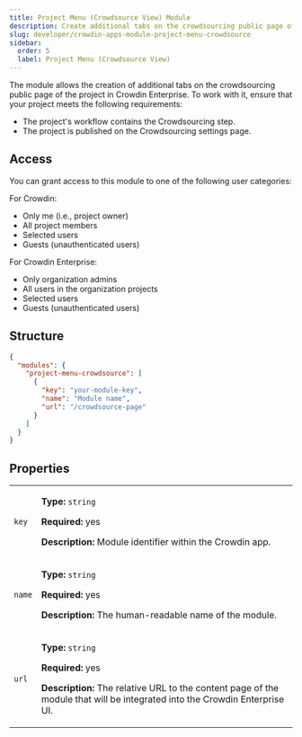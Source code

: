 ```yaml
---
title: Project Menu (Crowdsource View) Module
description: Create additional tabs on the crowdsourcing public page of the project in Crowdin Enterprise
slug: developer/crowdin-apps-module-project-menu-crowdsource
sidebar:
  order: 5
  label: Project Menu (Crowdsource View)
---
```


The module allows the creation of additional tabs on the crowdsourcing public page of the project in Crowdin Enterprise. To work with it, ensure that your project meets the following requirements:

* The project's workflow contains the Crowdsourcing step.
* The project is published on the Crowdsourcing settings page.

## Access

You can grant access to this module to one of the following user categories:

For Crowdin:

* Only me (i.e., project owner)
* All project members
* Selected users
* Guests (unauthenticated users)

For Crowdin Enterprise:

* Only organization admins
* All users in the organization projects
* Selected users
* Guests (unauthenticated users)

## Structure

```json title="manifest.json"
{
  "modules": {
    "project-menu-crowdsource": [
      {
        "key": "your-module-key",
        "name": "Module name",
        "url": "/crowdsource-page"
      }
    ]
  }
}
```

## Properties

<table>
  <tbody>
    <tr>
      <td><code>key</code></td>
      <td>
        <p><strong>Type:</strong> <code>string</code></p>
        <p><strong>Required:</strong> yes</p>
        <p><strong>Description:</strong> Module identifier within the Crowdin app.</p>
      </td>
    </tr>
    <tr>
      <td><code class="whitespace-nowrap">name</code></td>
      <td>
        <p><strong>Type:</strong> <code>string</code></p>
        <p><strong>Required:</strong> yes</p>
        <p><strong>Description:</strong> The human-readable name of the module.</p>
      </td>
    </tr>
    <tr>
      <td><code>url</code></td>
      <td>
        <p><strong>Type:</strong> <code>string</code></p>
        <p><strong>Required:</strong> yes</p>
        <p><strong>Description:</strong> The relative URL to the content page of the module that will be integrated into the Crowdin Enterprise UI.</p>
      </td>
    </tr>
  </tbody>
</table>
